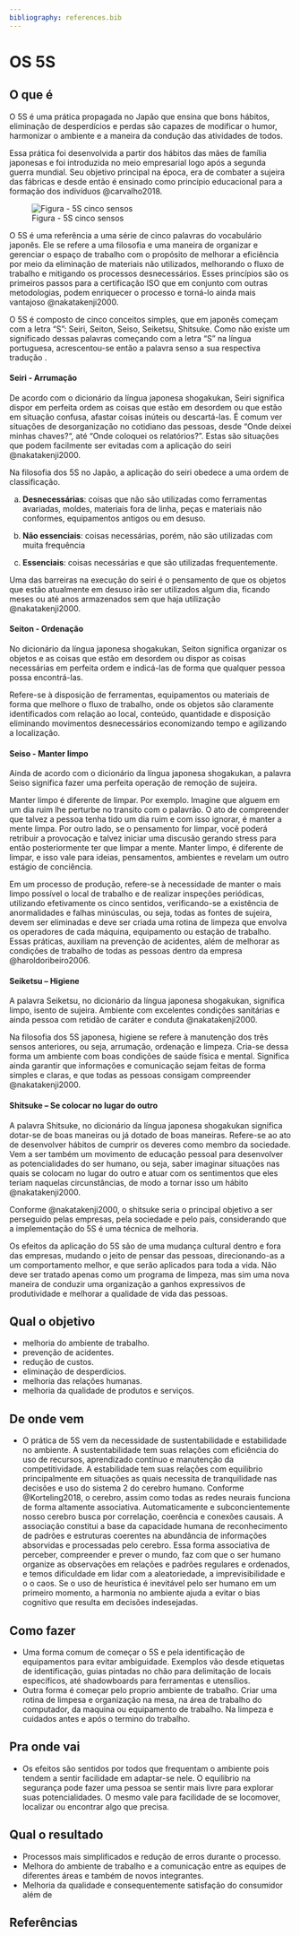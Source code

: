 ```yaml
---
bibliography: references.bib
---
```


# OS 5S

## O que é {.unnumbered}

O 5S é uma prática propagada no Japão que ensina que bons hábitos, eliminação de desperdícios e perdas são capazes de modificar o humor, harmonizar o ambiente e a maneira da condução das atividades de todos.

Essa prática foi desenvolvida a partir dos hábitos das mães de família japonesas e foi introduzida no meio empresarial logo após a segunda guerra mundial. Seu objetivo principal na época, era de combater a sujeira das fábricas e desde então é ensinado como princípio educacional para a formação dos indivíduos @carvalho2018.

![Figura - 5S cinco sensos](images/five_s.jpg)

O 5S é uma referência a uma série de cinco palavras do vocabulário japonês. Ele se refere a uma filosofia e uma maneira de organizar e gerenciar o espaço de trabalho com o propósito de melhorar a eficiência por meio da eliminação de materiais não utilizados, melhorando o fluxo de trabalho e mitigando os processos desnecessários. Esses princípios são os primeiros passos para a certificação ISO que em conjunto com outras metodologias, podem enriquecer o processo e torná-lo ainda mais vantajoso @nakatakenji2000.

O 5S é composto de cinco conceitos simples, que em japonês começam com a letra “S”: Seiri, Seiton, Seiso, Seiketsu, Shitsuke. Como não existe um significado dessas palavras começando com a letra “S” na língua portuguesa, acrescentou-se então a palavra senso a sua respectiva tradução .

#### Seiri - Arrumação {.unnumbered}

De acordo com o dicionário da língua japonesa shogakukan, Seiri significa dispor em perfeita ordem as coisas que estão em desordem ou que estão em situação confusa, afastar coisas inúteis ou descartá-las. É comum ver situações de desorganização no cotidiano das pessoas, desde “Onde deixei minhas chaves?“, até “Onde coloquei os relatórios?”. Estas são situações que podem facilmente ser evitadas com a aplicação do seiri @nakatakenji2000.

Na filosofia dos 5S no Japão, a aplicação do seiri obedece a uma ordem de classificação.

a)  **Desnecessárias**: coisas que não são utilizadas como ferramentas avariadas, moldes, materiais fora de linha, peças e materiais não conformes, equipamentos antigos ou em desuso.

b)  **Não essenciais**: coisas necessárias, porém, não são utilizadas com muita frequência

c)  **Essenciais**: coisas necessárias e que são utilizadas frequentemente.

Uma das barreiras na execução do seiri é o pensamento de que os objetos que estão atualmente em desuso irão ser utilizados algum dia, ficando meses ou até anos armazenados sem que haja utilização @nakatakenji2000.

#### Seiton - Ordenação {.unnumbered}

No dicionário da língua japonesa shogakukan, Seiton significa organizar os objetos e as coisas que estão em desordem ou dispor as coisas necessárias em perfeita ordem e indicá-las de forma que qualquer pessoa possa encontrá-las.

Refere-se à disposição de ferramentas, equipamentos ou materiais de forma que melhore o fluxo de trabalho, onde os objetos são claramente identificados com relação ao local, conteúdo, quantidade e disposição eliminando movimentos desnecessários economizando tempo e agilizando a localização.

#### Seiso - Manter limpo {.unnumbered}

Ainda de acordo com o dicionário da língua japonesa shogakukan, a palavra Seiso significa fazer uma perfeita operação de remoção de sujeira.

Manter limpo é diferente de limpar. Por exemplo. Imagine que alguem em um dia ruim lhe perturbe no transito com o palavrão. O ato de compreender que talvez a pessoa tenha tido um dia ruim e com isso ignorar, é manter a mente limpa. Por outro lado, se o pensamento for limpar, você poderá retribuir a provocação e talvez iniciar uma discusão gerando stress para então posteriormente ter que limpar a mente. Manter limpo, é diferente de limpar, e isso vale para ideias, pensamentos, ambientes e revelam um outro estágio de conciência.

Em um processo de produção, refere-se à necessidade de manter o mais limpo possível o local de trabalho e de realizar inspeções periódicas, utilizando efetivamente os cinco sentidos, verificando-se a existência de anormalidades e falhas minúsculas, ou seja, todas as fontes de sujeira, devem ser eliminadas e deve ser criada uma rotina de limpeza que envolva os operadores de cada máquina, equipamento ou estação de trabalho. Essas práticas, auxiliam na prevenção de acidentes, além de melhorar as condições de trabalho de todas as pessoas dentro da empresa @haroldoribeiro2006.

#### Seiketsu – Higiene {.unnumbered}

A palavra Seiketsu, no dicionário da língua japonesa shogakukan, significa limpo, isento de sujeira. Ambiente com excelentes condições sanitárias e ainda pessoa com retidão de caráter e conduta @nakatakenji2000.

Na filosofia dos 5S japonesa, higiene se refere à manutenção dos três sensos anteriores, ou seja, arrumação, ordenação e limpeza. Cria-se dessa forma um ambiente com boas condições de saúde física e mental. Significa ainda garantir que informações e comunicação sejam feitas de forma simples e claras, e que todas as pessoas consigam compreender @nakatakenji2000.

#### Shitsuke – Se colocar no lugar do outro {.unnumbered}

A palavra Shitsuke, no dicionário da língua japonesa shogakukan significa dotar-se de boas maneiras ou já dotado de boas maneiras. Refere-se ao ato de desenvolver hábitos de cumprir os deveres como membro da sociedade. Vem a ser também um movimento de educação pessoal para desenvolver as potencialidades do ser humano, ou seja, saber imaginar situações nas quais se colocam no lugar do outro e atuar com os sentimentos que eles teriam naquelas circunstâncias, de modo a tornar isso um hábito @nakatakenji2000.

Conforme @nakatakenji2000, o shitsuke seria o principal objetivo a ser perseguido pelas empresas, pela sociedade e pelo país, considerando que a implementação do 5S é uma técnica de melhoria.

Os efeitos da aplicação do 5S são de uma mudança cultural dentro e fora das empresas, mudando o jeito de pensar das pessoas, direcionando-as a um comportamento melhor, e que serão aplicados para toda a vida. Não deve ser tratado apenas como um programa de limpeza, mas sim uma nova maneira de conduzir uma organização a ganhos expressivos de produtividade e melhorar a qualidade de vida das pessoas.

## Qual o objetivo {.unnumbered}

-   melhoria do ambiente de trabalho.
-   prevenção de acidentes.
-   redução de custos.
-   eliminação de desperdícios.
-   melhoria das relações humanas.
-   melhoria da qualidade de produtos e serviços.

## De onde vem {.unnumbered}

-   O prática de 5S vem da necessidade de sustentabilidade e estabilidade no ambiente. A sustentabilidade tem suas relações com eficiência do uso de recursos, aprendizado contínuo e manutenção da competitividade. A estabilidade tem suas relações com equilibrio principalmente em situações as quais necessita de tranquilidade nas decisões e uso do sistema 2 do cerebro humano. Conforme @Korteling2018, o cerebro, assim como todas as redes neurais funciona de forma altamente associativa. Automaticamente e subconcientemente nosso cerebro busca por correlação, coerência e conexões causais. A associação constitui a base da capacidade humana de reconhecimento de padrões e estruturas coerentes na abundância de informações absorvidas e processadas pelo cerebro. Essa forma associativa de perceber, compreender e prever o mundo, faz com que o ser humano organize as observações em relações e padrões regulares e ordenados, e temos dificuldade em lidar com a aleatoriedade, a imprevisibilidade e o o caos. Se o uso de heurística é inevitável pelo ser humano em um primeiro momento, a harmonia no ambiente ajuda a evitar o bias cognitivo que resulta em decisões indesejadas.

## Como fazer {.unnumbered}

-   Uma forma comum de começar o 5S e pela identificação de equipamentos para evitar ambiguidade. Exemplos vão desde etiquetas de identificação, guias pintadas no chão para delimitação de locais específicos, até shadowboards para ferramentas e utensílios.
-   Outra forma é começar pelo proprio ambiente de trabalho. Criar uma rotina de limpesa e organização na mesa, na área de trabalho do computador, da maquina ou equipamento de trabalho. Na limpeza e cuidados antes e após o termino do trabalho.

## Pra onde vai {.unnumbered}

-   Os efeitos são sentidos por todos que frequentam o ambiente pois tendem a sentir facilidade em adaptar-se nele. O equilibrio na segurança pode fazer uma pessoa se sentir mais livre para explorar suas potencialidades. O mesmo vale para facilidade de se locomover, localizar ou encontrar algo que precisa.

## Qual o resultado {.unnumbered}

-   Processos mais simplificados e redução de erros durante o processo.
-   Melhora do ambiente de trabalho e a comunicação entre as equipes de diferentes áreas e também de novos integrantes.
-   Melhoria da qualidade e consequentemente satisfação do consumidor além de

## Referências {.unnumbered}
